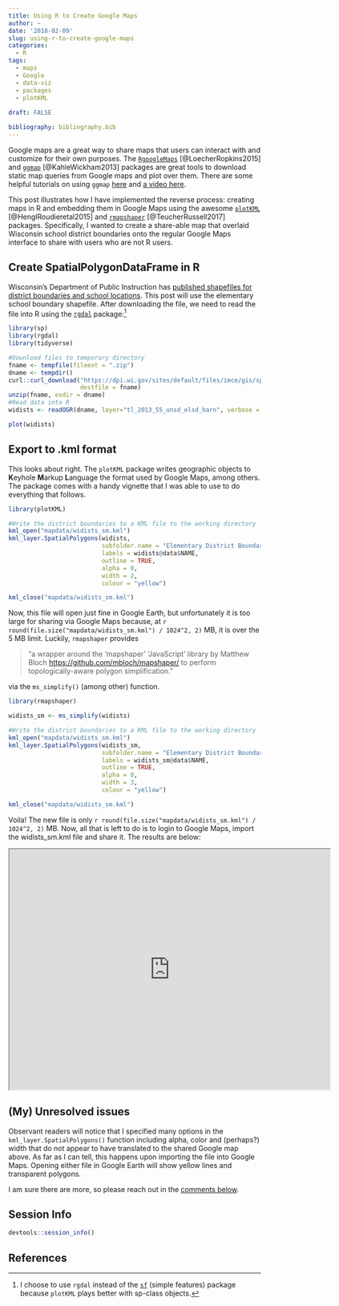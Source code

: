 ```yaml
---
title: Using R to Create Google Maps
author: ~
date: '2018-02-09'
slug: using-r-to-create-google-maps
categories: 
  - R
tags:
  - maps
  - Google
  - data-viz
  - packages
  - plotKML
  
draft: FALSE

bibliography: bibliography.bib
---
```


Google maps are a great way to share maps that users can interact with and 
customize for their own purposes. The 
[`RgoogleMaps`](https://cran.r-project.org/web/packages/RgoogleMaps/) [@LoecherRopkins2015]
and [`ggmap`](https://cran.r-project.org/web/packages/ggmap/) [@KahleWickham2013]
packages are great tools to download static map queries from Google maps and 
plot over them. There are some helpful tutorials on using
`ggmap` [here](https://rpubs.com/nickbearman/r-google-map-making) and 
[a video here](https://www.youtube.com/watch?v=qSVwTj60di8).

This post illustrates how I have implemented the reverse process: creating 
maps in R and embedding them in Google Maps using the awesome 
[`plotKML`](https://cran.rstudio.com/web/packages/plotKML/index.html) [@HenglRoudieretal2015] 
and [`rmapshaper`](https://cran.rstudio.com/web/packages/rmapshaper/index.html) [@TeucherRussell2017]
packages. Specifically, I wanted to create a share-able map that overlaid 
Wisconsin school district boundaries onto the regular Google Maps interface 
to share with users who are not R users.

## Create SpatialPolygonDataFrame in R

Wisconsin's Department of Public Instruction has [published shapefiles for 
district boundaries and school locations](https://dpi.wi.gov/gis/school-district-boundaries/data).
This post will use the elementary school boundary shapefile. After 
downloading the file, we need to read the file into R using the 
[`rgdal`](https://cran.rstudio.com/web/packages/rgdal/) package:[^1]

[^1]: I choose to use `rgdal` instead of the [`sf`](https://cran.rstudio.com/web/packages/sf/) (simple features)
package because `plotKML` plays better with sp-class objects.

```r
library(sp)
library(rgdal)
library(tidyverse)

#Download files to temporary directory
fname <- tempfile(fileext = ".zip")
dname <- tempdir()
curl::curl_download("https://dpi.wi.gov/sites/default/files/imce/gis/spatialdata/tl_2013_55_unsd_elsd_harn.zip", 
                    destfile = fname)
unzip(fname, exdir = dname)
#Read data into R
widists <- readOGR(dname, layer="tl_2013_55_unsd_elsd_harn", verbose = FALSE, stringsAsFactors = FALSE) 

plot(widists)
```

## Export to .kml format

This looks about right. The `plotKML` package writes geographic objects to 
**K**eyhole **M**arkup **L**anguage the format used by Google Maps, among 
others. The package comes with a handy vignette that I was able to use to do 
everything that follows.

```r
library(plotKML)

#Write the district boundaries to a KML file to the working directory
kml_open("mapdata/widists_sm.kml")
kml_layer.SpatialPolygons(widists, 
                          subfolder.name = "Elementary District Boundaries",
                          labels = widists@data$NAME,
                          outline = TRUE,
                          alpha = 0,
                          width = 2,
                          colour = "yellow")

kml_close("mapdata/widists_sm.kml")


```

Now, this file will open just fine in Google Earth, but unfortunately it is
too large for sharing via Google Maps because, at 
`r round(file.size("mapdata/widists_sm.kml") / 1024^2, 2)` MB, it is 
over the 5 MB limit. Luckily, `rmapshaper` provides 

> "a wrapper around the 'mapshaper' 'JavaScript' library by Matthew Bloch 
> <https://github.com/mbloch/mapshaper/> to perform topologically-aware 
> polygon simplification."

via the `ms_simplify()` (among other) function.

```r
library(rmapshaper)

widists_sm <- ms_simplify(widists)

#Write the district boundaries to a KML file to the working directory
kml_open("mapdata/widists_sm.kml")
kml_layer.SpatialPolygons(widists_sm, 
                          subfolder.name = "Elementary District Boundaries",
                          labels = widists_sm@data$NAME,
                          outline = TRUE,
                          alpha = 0,
                          width = 3,
                          colour = "yellow")

kml_close("mapdata/widists_sm.kml")
```

Voila! The new file is only `r round(file.size("mapdata/widists_sm.kml") / 1024^2, 2)` MB.
Now, all that is left to do is to login to Google Maps, import the widists_sm.kml file and 
share it. The results are below:

<iframe src="https://www.google.com/maps/d/u/3/embed?mid=1xFVB_OuvZYaQ-onABVCeEh0yJbte-3BO" width="640" height="480"></iframe>

## (My) Unresolved issues

Observant readers will notice that I specified many options in the `kml_layer.SpatialPolygons()` 
function including alpha, color and (perhaps?) width that do not appear to have translated to the shared Google
map above. As far as I can tell, this happens upon importing the file into Google Maps. Opening 
either file in Google Earth will show yellow lines and transparent polygons.

I am sure there are more, so please reach out in the <a href = ".#comment-section">comments below</a>.

## Session Info
```r
devtools::session_info()
```

## References